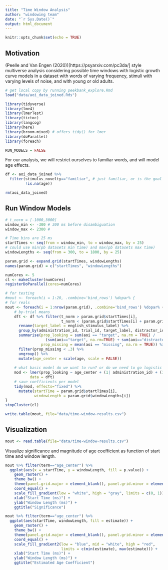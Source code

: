 ```yaml
---
title: "Time Window Analysis"
author: "windowing team"
date: "`r Sys.Date()`"
output: html_document
---
```


```r
knitr::opts_chunk$set(echo = TRUE)
```

## Motivation

(Peelle and Van Engen (2020))[https://psyarxiv.com/pc3da/] style multiverse analysis considering possible time windows with logistic growth curve models in a dataset with words of varying frequency, stimuli with varying levels of noise, and with young or old adults. 

```r
# get local copy by running peekbank_explore.Rmd
load("data/aoi_data_joined.Rds")

library(tidyverse)
library(lme4)
library(lmerTest)
library(tictoc)
library(langcog)
library(here)
library(broom.mixed) # offers tidy() for lmer
library(doParallel)
library(foreach)

RUN_MODELS = FALSE
```

For our analysis, we will restrict ourselves to familiar words, and will model age effects.

```r
df <- aoi_data_joined %>%
  filter(stimulus_novelty=="familiar", # just familiar, or is the goal to distinguish novel vs. familiar?
         !is.na(age)) 

rm(aoi_data_joined)
```


## Run Window Models


```r
# t_norm = [-1000,3000]
window_min <- -300 # 300 ms before disambiguation
window_max <- 2300 #

# Time bins are 25 ms 
startTimes <- seq(from = window_min, to = window_max, by = 25) 
# could use min(pb datasets min time) and max(pb datasets max time)
windowLengths <- seq(from = 300, to = 1800, by = 25)

param.grid <- expand.grid(startTimes, windowLengths)
names(param.grid) = c("startTimes", "windowLengths")

numCores <- 5
cl <- makeCluster(numCores)
registerDoParallel(cores=numCores)

# for testing
#mout <- foreach(i = 1:20, .combine='bind_rows') %dopar% { 
# for reals
mout <- foreach(i = 1:nrow(param.grid), .combine='bind_rows') %dopar% {
    # by-trial means
    dft <- df %>% filter(t_norm > param.grid$startTimes[i], 
                         t_norm < (param.grid$startTimes[i] + param.grid$windowLengths[i])) %>%
      rename(target_label = english_stimulus_label) %>%
      group_by(administration_id, trial_id, target_label, distractor_id, age) %>%
      summarise(prop_looking = sum(aoi == "target", na.rm = TRUE) / 
                  (sum(aoi=="target", na.rm=TRUE) + sum(aoi=="distractor", na.rm=TRUE)),
                prop_missing = mean(aoi == "missing", na.rm = TRUE)) %>%
      filter(prop_missing < .3) %>%
      ungroup() %>%
      mutate(age_center = scale(age, scale = FALSE))
    
    # what basic model do we want to run? or do we need to go logistic growth curve?
    mod <- lmer(prop_looking ~ age_center + (1| administration_id) + (1 | target_label),
           data = dft)
    # save coefficients per model
    tidy(mod, effects="fixed") %>% 
      mutate(startTime = param.grid$startTimes[i], 
             windowLength = param.grid$windowLengths[i])
} 
stopCluster(cl)

write.table(mout, file="data/time-window-results.csv")
```

## Visualization 

```r
mout <- read.table(file="data/time-window-results.csv")
```


Visualize significance and magnitude of age coefficient as function of start time and window length.


```r
mout %>% filter(term=="age_center") %>%
  ggplot(aes(x = startTime, y = windowLength, fill = p.value)) +
    geom_raster() +
    theme_bw() +
    theme(panel.grid.major = element_blank(), panel.grid.minor = element_blank()) +
    coord_equal() + 
    scale_fill_gradient(low = "white", high = "gray", limits = c(0, 1)) +
    xlab("Start Time (ms)") +
    ylab("Window Length (ms)") +
    ggtitle("Significance") 
```


```r
mout %>% filter(term=="age_center") %>%
  ggplot(aes(startTime, windowLength, fill = estimate)) +
    geom_raster() + 
    theme_bw() +
    theme(panel.grid.major = element_blank(), panel.grid.minor = element_blank()) +
    coord_equal() + 
    scale_fill_gradient2(low = "blue", mid = "white", high = "red", 
                         limits = c(min(estimate), max(estimate))) +
    xlab("Start Time (ms)") +
    ylab("Window Length (ms)") +
    ggtitle("Estimated Age Coefficient") 
```

